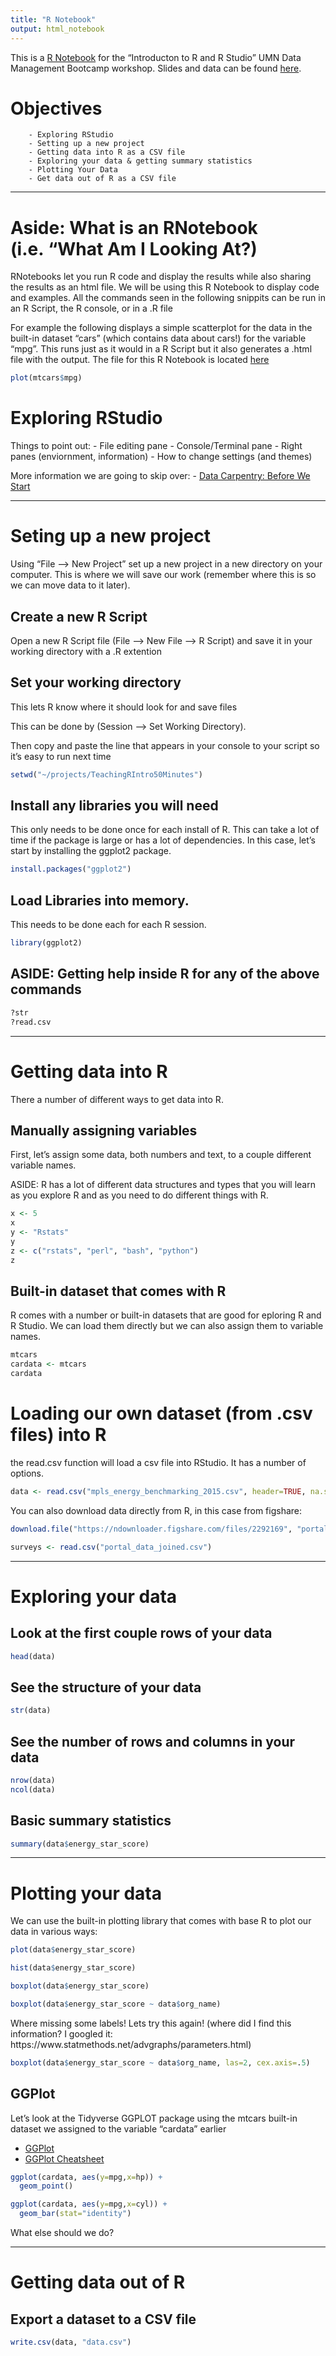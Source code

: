 ```yaml
---
title: "R Notebook"
output: html_notebook
---
```


This is a [R Notebook](http://rmarkdown.rstudio.com) for the "Introducton to R and R Studio" UMN Data Management Bootcamp workshop. Slides and data can be found [here](http://z.umn.edu/rtutorial). 

# Objectives
		- Exploring RStudio
		- Setting up a new project
		- Getting data into R as a CSV file
		- Exploring your data & getting summary statistics
		- Plotting Your Data
		- Get data out of R as a CSV file

***

# Aside: What is an RNotebook (i.e. "What Am I Looking At?)

RNotebooks let you run R code and display the results while also sharing the results as an html file. We will be using this R Notebook to display code and examples. All the commands seen in the following snippits can be run in an R Script, the R console, or in a .R file

For example the following displays a simple scatterplot for the data in the built-in dataset "cars" (which contains data about cars!) for the variable "mpg". This runs just as it would in a R Script but it also generates a .html file with the output. The file for this R Notebook is located [here](https://fdsayre.github.io/TeachingRIntro50Minutes/50MinuteRTutorial.nb.html)

```r
plot(mtcars$mpg)
```


# Exploring RStudio

Things to point out:
- File editing pane
- Console/Terminal pane
- Right panes (enviornment, information)
- How to change settings (and themes)

More information we are going to skip over:
- [Data Carpentry: Before We Start](http://datacarpentry.org/R-ecology-lesson/00-before-we-start.html) 



***

# Seting up a new project

Using "File --> New Project" set up a new project in a new directory on your computer. This is where we will save our work (remember where this is so we can move data to it later). 

## Create a new R Script

Open a new R Script file (File --> New File --> R Script) and save it in your working directory with a .R extention

## Set your working directory

This lets R know where it should look for and save files

This can be done by (Session --> Set Working Directory). 

Then copy and paste the line that appears in your console to your script so it's easy to run next time

```r
setwd("~/projects/TeachingRIntro50Minutes")
```

## Install any libraries you will need

This only needs to be done once for each install of R. This can take a lot of time if the package is large or has a lot of dependencies. In this case, let's start by installing the ggplot2 package. 

```r
install.packages("ggplot2")
```


## Load Libraries into memory. 

This needs to be done each for each R session. 

```r
library(ggplot2)
```


## ASIDE: Getting help inside R for any of the above commands

```r
?str
?read.csv
```


***

# Getting data into R

There a number of different ways to get data into R. 

## Manually assigning variables

First, let's assign some data, both numbers and text, to a couple different variable names. 

ASIDE: R has a lot of different data structures and types that you will learn as you explore R and as you need to do different things with R.

```r
x <- 5
x
y <- "Rstats"
y
z <- c("rstats", "perl", "bash", "python")
z
```


## Built-in dataset that comes with R 
R comes with a number or built-in datasets that are good for eploring R and R Studio. We can load them directly but we can also assign them to variable names.


```r
mtcars
cardata <- mtcars
cardata
```

# Loading our own dataset (from .csv files) into R
the read.csv function will load a csv file into RStudio. It has a number of options. 

```r
data <- read.csv("mpls_energy_benchmarking_2015.csv", header=TRUE, na.strings=c("N/A", "Not Available", "NA", "0"))

```

You can also download data directly from R, in this case from figshare: 

```r
download.file("https://ndownloader.figshare.com/files/2292169", "portal_data_joined.csv")

surveys <- read.csv("portal_data_joined.csv")

```

***

# Exploring your data

## Look at the first couple rows of your data

```r
head(data)
```

## See the structure of your data

```r
str(data)
```


## See the number of rows and columns in your data

```r
nrow(data)
ncol(data)
```

## Basic summary statistics

```r
summary(data$energy_star_score)
```


***

# Plotting your data

We can use the built-in plotting library that comes with base R to plot our data in various ways: 

```r
plot(data$energy_star_score)
```


```r
hist(data$energy_star_score)
```

```r
boxplot(data$energy_star_score)
```

```r
boxplot(data$energy_star_score ~ data$org_name)
```

Where missing some labels! Lets try this again! (where did I find this information? I googled it: https://www.statmethods.net/advgraphs/parameters.html)

```r
boxplot(data$energy_star_score ~ data$org_name, las=2, cex.axis=.5)
```

## GGPlot

Let's look at the Tidyverse GGPLOT package using the mtcars built-in dataset we assigned to the variable "cardata" earlier

- [GGPlot](https://ggplot2.tidyverse.org/reference/ggplot.html)
- [GGPlot Cheatsheet](https://www.rstudio.com/wp-content/uploads/2015/03/ggplot2-cheatsheet.pdf)

```r

ggplot(cardata, aes(y=mpg,x=hp)) +
  geom_point()

```

```r

ggplot(cardata, aes(y=mpg,x=cyl)) +
  geom_bar(stat="identity")

```

What else should we do?

***

# Getting data out of R

## Export a dataset to a CSV file

```r
write.csv(data, "data.csv")
```

